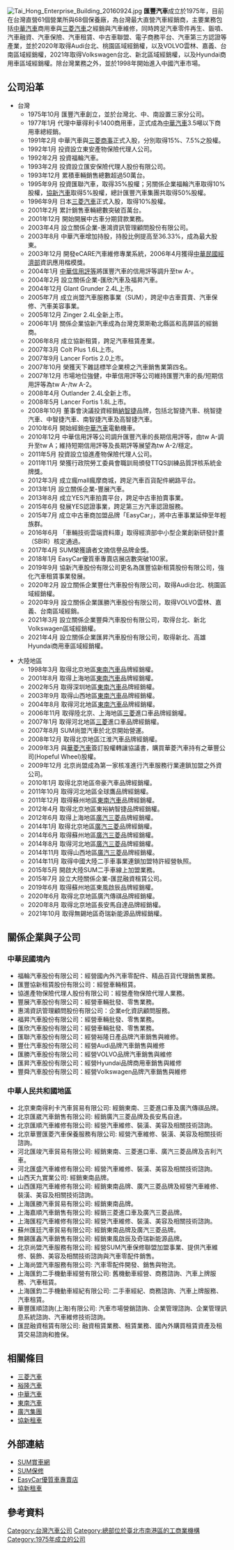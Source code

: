 {{多個問題|
{{newsrelease|time=2016-04-22T09:35:18+00:00}}
{{unreferenced|time=2016-04-22T09:35:18+00:00}}
{{trivia|time=2016-04-22T09:35:18+00:00}}
}}
{{Infobox Company 
| company_name = 匯豐汽車股份有限公司
| company_name_en = Fortune Motors Co., Ltd.
| company_logo = [[File:Logo_匯豐汽車.jpg|180px]]
| foundation = 1975年10月23日
| location = {{TWN}}[[臺北市|臺北市]][[南港區|南港區]]成功路一段36巷20號5樓（匯豐汽車南港保養廠）
| key_people = [[董事長|董事長]]：陳昭文
| industry = 汽車銷售業
| products = [[汽車|汽車]]
| capital = [[新台幣|新台幣]]3,221,816,000元（2018年12月）
| revenue = 新台幣31,410,516,000元（2018年12月）
| num_employees = 2,998人（2021年12月）
|local_code_name=TW|local_code=83446817|homepage=www.30888.com.tw|slogan=誠實、積極、創新、當責}}
[[File:Tai_Hong_Enterprise_Building_20160924.jpg|thumb]]
'''匯豐汽車'''成立於1975年，目前在台灣直營61個營業所與68個保養廠，為台灣最大直營汽車經銷商，主要業務包括[[中華汽車工業|中華汽車]]商用車與[[三菱汽車|三菱汽車]]之經銷與汽車維修，同時跨足汽車零件再生、鈑噴、汽車融資、汽車保險、汽車租賃、中古車聯盟、電子商務平台、汽車第三方認證等產業，並於2020年取得Audi台北、桃園區域經銷權，以及VOLVO雲林、嘉義、台南區域經銷權，2021年取得Volkswagen台北、新北區域經銷權，以及Hyundai商用車區域經銷權。除台灣業務之外，並於1998年開始進入中國汽車市場。

== 公司沿革 ==
* 台灣
** 1975年10月   匯豐汽車創立，並於台灣北、中、南設置三家分公司。
** 1977年1月    代理中華得利卡1400商用車，正式成為[[中華汽車|中華汽車]]3.5噸以下商用車總經銷。
** 1991年2月    中華汽車與[[三菱商事|三菱商事]]正式入股，分別取得15%、7.5%之股權。
** 1992年1月    投資設立東安產物保險代理人公司。
** 1992年2月    投資福輪汽車。
** 1993年2月    投資設立匯安保險代理人股份有限公司。
** 1993年12月   累積車輛銷售總數超過50萬台。
** 1995年9月    投資匯聯汽車，取得35%股權；另關係企業福輪汽車取得10%股權，[[協新汽車|協新汽車]]取得5%股權，總計匯豐汽車集團共取得50%股權。
** 1996年9月    日本[[三菱汽車|三菱汽車]]正式入股，取得10%股權。
** 2001年2月    累計銷售車輛總數突破百萬台。
** 2001年12月   開始開展中古車分期貸款業務。
** 2003年4月    設立關係企業-惠鴻資訊管理顧問股份有限公司。
** 2003年8月    中華汽車增加持股，持股比例提高至36.33%，成為最大股東。
** 2003年12月   開發eCARE汽車維修專業系統，2006年4月獲得[[中華民國經濟部|中華民國經濟部]]資訊應用楷模獎。
** 2004年1月    [[中華信用評等|中華信用評等]]將匯豐汽車的信用評等調升至tw A-。
** 2004年2月    設立關係企業-匯欣汽車及福昇汽車。
** 2004年12月   Glant Grunder 2.4L上市。
** 2005年7月    成立尚盟汽車服務事業（SUM），跨足中古車買賣、汽車保修、汽車美容事業。
** 2005年12月   Zinger 2.4L全新上市。
** 2006年1月    關係企業協新汽車成為台灣克萊斯勒北縣區和高屏區的經銷商。
** 2006年8月    成立協新租賃，跨足汽車租賃產業。
** 2007年3月    Colt Plus 1.6L上市。
** 2007年9月    Lancer Fortis 2.0上市。
** 2007年10月   榮獲天下雜誌標竿企業榜之汽車銷售業第四名。
** 2007年12月   市場地位強健，中華信用評等公司維持匯豐汽車的長/短期信用評等為tw A-/tw A-2。
** 2008年4月    Outlander 2.4L全新上市。
** 2008年5月    Lancer Fortis 1.8L上市。
** 2008年10月   董事會決議投資經銷[[納智捷|納智捷]]品牌，包括北智捷汽車、桃智捷汽車、中智捷汽車、南智捷汽車及高智捷汽車。
** 2010年6月    開始經銷[[中華汽車|中華汽車]]電動機車。
** 2010年12月   中華信用評等公司調升匯豐汽車的長期信用評等，由tw A-調升至tw A；維持短期信用評等及長期評等展望為tw A-2/穩定。
** 2011年5月    投資設立協進產物保險代理人公司。
** 2011年11月   榮獲行政院勞工委員會職訓局頒發TTQS訓練品質評核系統金牌獎。
** 2012年3月    成立瘋mall瘋摩商城，跨足汽車百貨配件網路平台。
** 2013年1月    設立關係企業-豐展汽車。
** 2013年8月    成立YES汽車拍賣平台，跨足中古車拍賣事業。
** 2015年6月    發展YES認證事業，跨足第三方汽車認證服務。
** 2015年7月    成立中古車商加盟品牌「EasyCar」，將中古車事業延伸至年輕族群。
** 2016年6月    「車輛技術雲端資料庫」取得經濟部中小型企業創新研發計畫（SBIR）核定通過。
** 2017年4月    SUM榮獲讀者文摘信譽品牌金獎。
** 2018年1月    EasyCar優質車專賣店展店數突破100家。
** 2019年9月    協新汽車股份有限公司更名為匯豐協新租賃股份有限公司，強化汽車租賃事業發展。
** 2020年2月    設立關係企業豐仕汽車股份有限公司，取得Audi台北、桃園區域經銷權。
** 2020年9月    設立關係企業匯勝汽車股份有限公司，取得VOLVO雲林、嘉義、台南區域經銷。
** 2021年3月    設立關係企業豐舜汽車股份有限公司，取得台北、新北Volkswagen區域經銷權。
** 2021年4月    設立關係企業匯昇汽車股份有限公司，取得新北、高雄Hyundai商用車區域經銷權。


* 大陸地區
** 1998年3月    取得北京地區[[東南汽車|東南汽車]]品牌經銷權。
** 2001年8月    取得上海地區[[東南汽車|東南汽車]]品牌經銷權。
** 2002年5月    取得深圳地區[[東南汽車|東南汽車]]品牌經銷權。
** 2003年9月    取得山西地區[[東南汽車|東南汽車]]品牌經銷權。
** 2004年8月    取得河北地區[[東南汽車|東南汽車]]品牌經銷權。
** 2006年11月   取得陸北京、上海地區[[三菱|三菱]]進口車品牌經銷權。
** 2007年1月    取得河北地區[[三菱|三菱]]進口車品牌經銷權。
** 2007年8月    SUM尚盟汽車於北京開始營運。
** 2008年12月   取得北京地區江淮汽車品牌經銷權。
** 2009年3月    與[[華菱汽車|華菱汽車]]簽訂股權轉讓協議書，購買華菱汽車持有之華豐公司(Hopeful Wheel)股權。
** 2009年12月   北京尚盟成為第一家核准進行汽車服務行業連鎖加盟之外資公司。
** 2010年1月    取得北京地區帝豪汽車品牌經銷權。
** 2011年10月   取得河北地區全球鷹品牌經銷權。
** 2011年12月   取得蘇州地區[[東南汽車|東南汽車]]品牌經銷權。
** 2012年4月    取得北京地區東裕納智捷品牌經銷權。
** 2012年6月    取得上海地區[[廣汽|廣汽]][[三菱|三菱]]品牌經銷權。
** 2014年1月    取得北京地區[[廣汽|廣汽]][[三菱|三菱]]品牌經銷權。
** 2014年6月    取得蘇州地區[[廣汽|廣汽]][[三菱|三菱]]品牌經銷權。
** 2014年8月    取得河北地區[[廣汽|廣汽]][[三菱|三菱]]品牌經銷權。
** 2014年11月   取得山西地區[[廣汽|廣汽]][[三菱|三菱]]品牌經銷權。
** 2014年11月   取得中國大陸二手車事業連鎖加盟特許經營執照。
** 2015年5月    開啟大陸SUM二手車線上加盟業務。
** 2015年7月    設立大陸關係企業-匯昆融資租賃公司。
** 2019年6月    取得蘇州地區東風啟辰品牌經銷權。
** 2020年6月    取得北京地區廣汽傳祺品牌經銷權。
** 2020年8月    取得北京地區長安馬自達品牌經銷權。
** 2021年10月   取得無錫地區奇瑞新能源品牌經銷權。

== 關係企業與子公司 ==
=== 中華民國境內 ===
* 福輪汽車股份有限公司：經營國內外汽車零配件、精品百貨代理銷售業務。
* 匯豐協新租賃股份有限公司：經營車輛租賃。
* 協進產物保險代理人股份有限公司：經營產物保險代理人業務。
* 豐展汽車股份有限公司：經營車輛批發、零售業務。
* 惠鴻資訊管理顧問股份有限公司：企業e化資訊顧問服務。
* 福昇汽車股份有限公司：經營車輛批發、零售業務。
* 匯欣汽車股份有限公司：經營車輛批發、零售業務。
* 匯聯汽車股份有限公司：經營裕隆日產品牌汽車銷售與維修。
* 豐仕汽車股份有限公司：經營Audi品牌汽車銷售與維修
* 匯勝汽車股份有限公司：經營VOLVO品牌汽車銷售與維修
* 匯昇汽車股份有限公司：經營Hyundai品牌商用車銷售與維修
* 豐舜汽車股份有限公司：經營Volkswagen品牌汽車銷售與維修

=== 中華人民共和國地區 ===
* 北京東南得利卡汽車貿易有限公司:  經銷東南、三菱進口車及廣汽傳祺品牌。
* 北京匯崴汽車銷售有限公司:  經銷廣汽三菱品牌及長安馬自達。 
* 北京匯順汽車維修有限公司:  經營汽車維修、裝潢、美容及相關技術諮詢。
* 北京華豐匯菱汽車保養服務有限公司:  經營汽車維修、裝潢、美容及相關技術諮詢。
* 河北匯竣汽車貿易有限公司:  經銷東南、三菱進口車、廣汽三菱品牌及吉利汽車。
* 河北匯盛汽車維修有限公司:  經營汽車維修、裝潢、美容及相關技術諮詢。
* 山西天九實業公司:  經銷東南品牌。
* 山西匯翔汽車維修有限公司:  經銷東南品牌、廣汽三菱品牌及經營汽車維修、裝潢、美容及相關技術諮詢。
* 上海匯勝汽車貿易有限公司:  經銷東南品牌。
* 上海嘉順汽車銷售有限公司:  經銷三菱進口車及廣汽三菱品牌。
* 上海匯程汽車維修有限公司:  經營汽車維修、裝潢、美容及相關技術諮詢。
* 蘇州匯廷汽車貿易有限公司:  經銷東南品牌及廣汽三菱品牌。
* 無錫匯鑫汽車銷售有限公司:  經銷東風啟辰及奇瑞新能源品牌。
* 北京尚盟汽車服務有限公司:  經營SUM汽車保修聯盟加盟事業、提供汽車維修、裝飾、美容及相關技術諮詢與汽車零配件銷售。
* 上海尚盟汽車服務有限公司:  汽車零配件開發、銷售與物流。
* 上海匯鈞二手機動車經營有限公司:  舊機動車經營、商務諮詢、汽車上牌服務、汽車租賃。
* 上海匯鈞二手機動車經紀有限公司:  二手車經紀、商務諮詢、汽車上牌服務、汽車租賃。
* 華豐匯順諮詢(上海)有限公司:  汽車市場營銷諮詢、企業管理諮詢、企業管理訊息系統諮詢、汽車維修技術諮詢。
* 匯昆融資租賃有限公司:  融資租賃業務、租賃業務、國內外購買租賃資產及租賃交易諮詢和擔保。

== 相關條目 ==

* [[三菱汽車|三菱汽車]]
* [[裕隆汽車|裕隆汽車]]
* [[中華汽車|中華汽車]]
* [[東南汽車|東南汽車]]
* [[廣汽集團|廣汽集團]]
* [[協新租車|協新租車]]

== 外部連結 ==
{{commonscat|Fortune Motors (Taiwan)}}
* [http://www.sum.com.tw/ SUM賞車網]{{Wayback|url=http://www.sum.com.tw/ |date=20160421134151 }}{{zh-tw}}
* [https://www.sum.com.tw/repair/index.html SUM保修]{{Wayback|url=https://www.sum.com.tw/repair/index.html |date=20180807124958 }}{{zh-tw}}
* [http://www.easycar.tw/ EasyCar優質車專賣店]{{Wayback|url=http://www.easycar.tw/ |date=20160423044552 }}{{zh-tw}}
* [https://web.archive.org/web/20160419224626/http://www.i04.com.tw/ 協新租車]{{zh-tw}}

== 參考資料 ==
{{Reflist}}

[[Category:台灣汽車公司|Category:台灣汽車公司]]
[[Category:總部位於臺北市南港區的工商業機構|Category:總部位於臺北市南港區的工商業機構]]
[[Category:1975年成立的公司|Category:1975年成立的公司]]